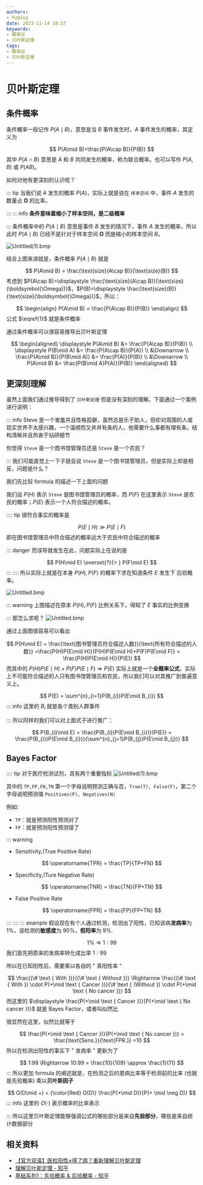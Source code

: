 ```yaml
---
authors:
- PuQing
date: 2023-11-14 18:57
keywords:
- 概率论
- 贝叶斯定理
tags:
- 概率论
- 贝叶斯定理
---
```

# 贝叶斯定理

## 条件概率

条件概率一般记作 $P(A\mid B)$，意思是当 $B$ 事件发生时，$A$ 事件发生的概率，其定义为

$$
P(A\mid B)=\frac{P(A\cap B)}{P(B)}
$$
其中 $P(A\cap B)$ 意思是 $A$ 和 $B$ 共同发生的概率，称为联合概率。也可以写作 $P(A,B)$ 或 $P(AB)$。


<!--truncate-->
如何对他有更深刻的认识呢？

::: tip
当我们说 $A$ 发生的概率 $P(A)$，实际上就是说在 `样本空间` 中，事件 $A$ 发生的数量占 $\boldsymbol{\Omega}$ 的比率。

:::
::: info
**条件意味着缩小了样本空间，是二级概率**


:::
条件概率中的 $P(A\mid B)$ 意思是事件 $B$ 发生的情况下，事件 $A$ 发生的概率，所以此时 $P(A\mid B)$ 已经不是针对于样本空间 $\boldsymbol{\Omega}$ 而是缩小的样本空间 $B$。

![Untitled(1).bmp](https://images.puqing.work/2023/11/14/65537c93ae703.bmp)

结合上图来讲就是，条件概率 $P(A\mid B)$ 就是

$$
P(A\mid B) = \frac{\text{size}(A\cap B)}{\text{size}(B)}
$$
考虑到 $P(A\cap B)=\displaystyle \frac{\text{size}(A\cap B)}{\text{size}(\boldsymbol{\Omega})}$，$P(B)=\displaystyle \frac{\text{size}(B)}{\text{size}(\boldsymbol{\Omega})}$，所以：

$$
\begin{align}
P(A\mid B) = \frac{P(A\cap B)}{P(B)}
\end{align}
$$
$\label{1}$
公式 $\eqref{1}$ 就是条件概率

通过条件概率可以很容易推导出贝叶斯定理

$$
\begin{aligned}
\displaystyle P(A\mid B) &= \frac{P(A\cap B)}{P(B)} \\
\displaystyle P(B\mid A) &= \frac{P(A\cap B)}{P(A)} \\
&\Downarrow \\
\frac{P(A\mid B)}{P(B\mid A)} &= \frac{P(A)}{P(B)} \\
&\Downarrow \\
P(A\mid B) &= \frac{P(B\mid A)P(A)}{P(B)}
\end{aligned}
$$
## 更深刻理解

虽然上面我们通过推导得到了 `贝叶斯定理` 但是没有深刻的理解。下面通过一个案例进行说明：

::: info
Steve 是一个害羞并且性格孤僻，虽然总是乐于助人，但却对周围的人或现实世界不太感兴趣，一个温顺而又井井有条的人，他需要什么事都有理有条，结构清晰并且热衷于钻研细节

你觉得 `Steve` 是一个图书馆管理员还是 `Steve` 是一个农民？


:::
我们可能直觉上一下子就会说 `Steve` 是一个图书馆管理员，但是实际上却是相反，问题是什么？

我们先比较 formula 的描述一下上面的问题

我们设 $P(H)$ 表示 `Steve` 是图书馆管理员的概率，而 $P(F)$ 在这里表示 `Steve` 是农民的概率；$P(E)$ 表示一个人符合描述的概率。

:::: tip
很符合事实的概率是

$$
P(E\mid H) \gg P(E\mid F)
$$
即在图书馆管理员中符合描述的概率远大于农民中符合描述的概率

::: danger
而误导就发生在此，问题实际上在说的是

$$
P(H\mid E) \overset{?}{> } P(F\mid E)
$$
:::
::::
所以实际上就是在本身 $P(H),P(F)$ 的概率下求在知道条件 $E$ 发生下 <Highlight>后验概率</Highlight>。

![Untitled.bmp](https://images.puqing.work/2023/11/17/6557619a6092f.bmp)

::: warning
上图描述在原本 $P(H),P(F)$ 比例关系下，得知了 $E$ 事实的比例变换

:::
那怎么求呢？
![Untitled.bmp](https://images.puqing.work/2023/11/17/655765dc71031.bmp)

通过上面图很容易可以看出

$$
P(H\mid E) = \frac{\text{图书管理员符合描述人数}}{\text{所有符合描述的人数}} =\frac{P(H)P(E\mid H)}{P(H)P(E\mid H)+P(F)P(E\mid F)} = \frac{P(H)P(E\mid H)}{P(E)}
$$
而其中的 $P(H)P(E\mid H)+P(F)P(E\mid F)\Rightarrow P(E)$ 实际上就是一个**全概率公式**，实际上不可能符合描述的人只有图书馆管理员和农民，所以我们可以对其推广到普遍意义上。

$$
P(E) = \sum^{n}_{i=1}P(B_{i})P(E\mid B_{i})
$$
::: info
这里的 $B_{i}$ 就是各个类别人群事件


:::
所以同样的我们可以对上面式子进行推广：

$$
P(B_{i}\mid E)  = \frac{P(B_{i})P(E\mid B_{i})}{P(E)} = \frac{P(B_{i})P(E\mid B_{i})}{\sum^{n}_{j=1}P(B_{j})P(E\mid B_{j})}
$$
## Bayes Factor

:::: tip
对于医疗检测试剂，具有两个重要指标
![Untitled(1).bmp](https://images.puqing.work/2023/11/18/65583ac078c0f.bmp)

其中的 `TP,FP,FN,TN` 第一个字母说明预测正确与否，`True(T), False(F)`，第二个字母说明预测值 `Positives(P), Negatives(N)`

例如:

- `TP`：就是预测阳性预测对了
- `FP`：就是预测阳性预测错了

::: warning

- $\text{Sensitivity,(True Positive Rate)}$

$$
\operatorname{TPR}  = \frac{TP}{TP+FN}
$$
- $\text{Specificity,(Ture Negative Rate)}$

$$
\operatorname{TNR}  = \frac{TN}{FP+TN}
$$
- $\text{False Positive Rate}$

$$
\operatorname{FPR}  = \frac{FP}{FP+TN}
$$

:::
::::
::: example
假设现在有个人通过检测，检测出了阳性，已知该病**发病率**为 $1\%$，该检测的**敏感度**为 $90\%$，**假阳率**为 $9\%$.

$$
1\% \Rightarrow 1:99
$$
我们首先把原来的发病率转化成比率 $1:99$

所以在已知阳性后，需要乘以各自的 " 真阳性率 "

$$
\frac{(\# \text { With })}{(\# \text { Without })} \Rightarrow \frac{(\# \text { With }) \cdot P(+\mid \text { Cancer })}{\# \text { (Without }) \cdot P(+\mid \text { No cancer })}
$$
而这里的 $\displaystyle \frac{P(+\mid \text { Cancer })}{P(+\mid \text { No cancer })}$ 就是 $\text{Bayes Factor}$，或者叫似然比

很显然在这里，似然比就等于

$$
\frac{P(+\mid \text { Cancer })}{P(+\mid \text { No cancer })} = \frac{\text{Sens.}}{\text{FPR.}} =10
$$
所以在检测出阳性的事实下 " 发病率 " <Highlight>更新</Highlight>为了

$$
1:99 \Rightarrow 10:99 = \frac{10}{109} \approx \frac{1}{11}
$$
:::
所以更加 formula 的阐述就是，在检测之后的患病比率等于检测前的比率 (也就是先验概率) 乘以**贝叶斯因子**

$$
O(D\mid +) = {\color{Red} O(D)}  \frac{P(+\mid D)}{P(+ \mid \neg D)}
$$
::: info
这里的 $O(\cdot)$ 表示概率的比率表示


:::
所以这里贝叶斯定理能够强调公式的哪些部分是来自**先验部分**，哪些是来自统计数据部分

## 相关资料

- [【官方双语】医检阳性≠得了病？重新理解贝叶斯定理](https://www.bilibili.com/video/BV1Ei4y1F72M/?spm_id_from=333.788.recommend_more_video.-1&amp;vd_source=5890eec9b2a60d9ae9a403fd2aad7881)
- [理解贝叶斯定理 - 知乎](https://zhuanlan.zhihu.com/p/45432367)
- [基础系列1：先验概率 & 后验概率 - 知乎](https://zhuanlan.zhihu.com/p/38567891)
